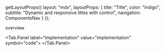 
  getLayoutProps({
    layout: "mdx",
    layoutProps: {
      title: "Title",
      color: "indigo",
      subtitle: "Dynamic and responsive titles with control",
      navigation: ComponentsNav
    }
  });

<Tab defaultValue="overview">
  <Tab.Panel label="Overview" value="overview" symbol="circle-info">
    overview
  </Tab.Panel>

  <Tab.Panel label="Implementation" value="implementation" symbol="code">
    <Prose>
      <Implementation />
    </Prose>
  </Tab.Panel>
</Tab>
